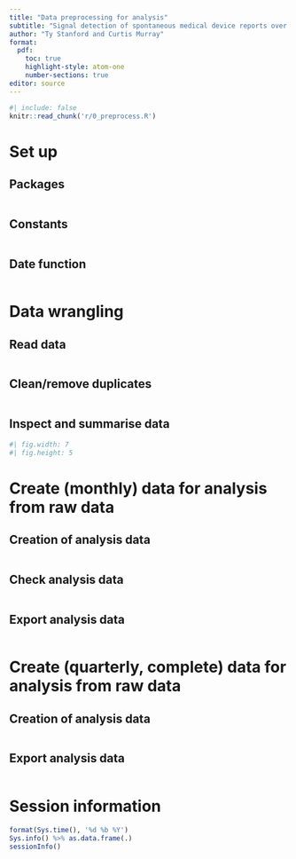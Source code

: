 ```yaml
---
title: "Data preprocessing for analysis"
subtitle: "Signal detection of spontaneous medical device reports over time"
author: "Ty Stanford and Curtis Murray"
format: 
  pdf:
    toc: true
    highlight-style: atom-one
    number-sections: true
editor: source
---
```



<!-- highlight-style supported themes: arrow, pygments, tango, espresso, zenburn, kate, monochrome, breezedark, haddock, atom-one, ayu, breeze, dracula, github, gruvbox, monokai, nord, oblivion, printing, radical, solarized, and vim. -->


```R
#| include: false
knitr::read_chunk('r/0_preprocess.R')
```


\newpage

# Set up

## Packages


```R
```

## Constants


```R
```

## Date function


```R
```


\newpage


# Data wrangling

## Read data


```R
```

## Clean/remove duplicates


```R
```



## Inspect and summarise data


```R
#| fig.width: 7
#| fig.height: 5
```

\newpage


# Create (monthly) data for analysis from raw data

## Creation of analysis data 


```R
```

## Check analysis data


```R
```

## Export analysis data


```R
```


\newpage


# Create (quarterly, complete) data for analysis from raw data

## Creation of analysis data 


```R
```

## Export analysis data


```R
```

\newpage

# Session information


```R
format(Sys.time(), '%d %b %Y')
Sys.info() %>% as.data.frame(.)
sessionInfo()
```





